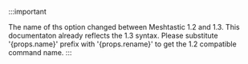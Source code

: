 :::important

<span>
  The name of ths option changed between Meshtastic 1.2 and 1.3. This
  documentaton already reflects the 1.3 syntax. Please substitute '{props.name}'
  prefix with '{props.rename}' to get the 1.2 compatible command name.
</span>
:::
